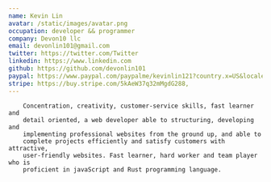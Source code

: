 ```yaml
---
name: Kevin Lin
avatar: /static/images/avatar.png
occupation: developer && programmer
company: Devon10 llc
email: devonlin101@gmail.com
twitter: https://twitter.com/Twitter
linkedin: https://www.linkedin.com
github: https://github.com/devonlin101
paypal: https://www.paypal.com/paypalme/kevinlin121?country.x=US&locale.x=en_US,
stripe: https://buy.stripe.com/5kAeW37q32mMgdG288,
---
```


        Concentration, creativity, customer-service skills, fast learner and
        detail oriented, a web developer able to structuring, developing and
        implementing professional websites from the ground up, and able to
        complete projects efficiently and satisfy customers with attractive,
        user-friendly websites. Fast learner, hard worker and team player who is
        proficient in javaScript and Rust programming language.
